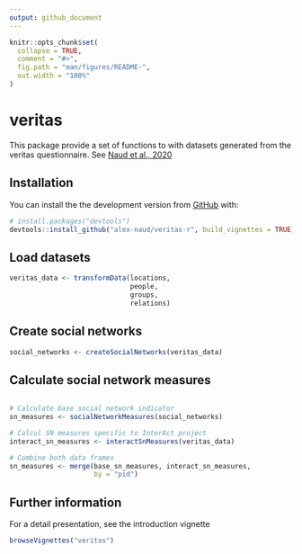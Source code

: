 ```yaml
---
output: github_document
---
```


<!-- README.md is generated from README.Rmd. Please edit that file -->

```r
knitr::opts_chunk$set(
  collapse = TRUE,
  comment = "#>",
  fig.path = "man/figures/README-",
  out.width = "100%"
)
```

# veritas

<!-- badges: start -->
<!-- badges: end -->

This package provide a set of functions to with datasets generated from the
veritas questionnaire. 
See [Naud et al., 2020](https://doi.org/10.1016/j.healthplace.2020.102454)

## Installation

You can install the the development version from [GitHub](https://github.com/) 
with:

``` r
# install.packages("devtools")
devtools::install_github("alex-naud/veritas-r", build_vignettes = TRUE)
```

## Load datasets
``` r
veritas_data <- transformData(locations,
                              people,
                              groups,
                              relations)
```

## Create social networks
``` r
social_networks <- createSocialNetworks(veritas_data)
```

## Calculate social network measures
``` r

# Calculate base social network indicator
sn_measures <- socialNetworkMeasures(social_networks)

# Calcul SN measures specific to InterAct project
interact_sn_measures <- interactSnMeasures(veritas_data)

# Combine both data frames
sn_measures <- merge(base_sn_measures, interact_sn_measures, 
                     by = "pid")

```

## Further information
For a detail presentation, see the introduction vignette

``` r
browseVignettes("veritas")
```
